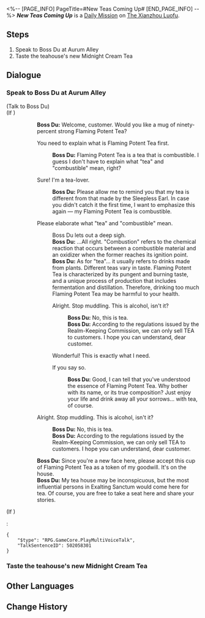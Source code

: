 <%-- [PAGE_INFO]
PageTitle=#New Teas Coming Up#
[END_PAGE_INFO] --%>
{{Stub|Dialogue.}}
{{Mission Infobox
|id            = 3020201
|title         = 
|image         = <!--Mission New Teas Coming Up.png-->
|type          = Daily
|event_name    = 
|chapter       = 
|requirements  = {{subst:void|<!--Unknown: {"Type":"Manual"}-->}}
|summary       = <!--official mission summary from Fate's Atlas-->
|characters    = Boss Du; Trailblazer
|startLocation = [[The Xianzhou Luofu]] - [[Aurum Alley]]
|world         = The Xianzhou Luofu
|area          = Aurum Alley
|prev          = 
|next          = 
|rewards       = Credit*5,000
}}
'''''New Teas Coming Up''''' is a [[Daily Mission]] on [[The Xianzhou Luofu]].

==Steps==
# Speak to Boss Du at Aurum Alley
# Taste the teahouse's new Midnight Cream Tea

<!--
==Gameplay Notes==

--><!--
==Trial Character==

-->
==Dialogue==
{{Stub Dialogue}}

===Speak to Boss Du at Aurum Alley{{subst:void|<!--302020101-->}}===
{{Mission Description|type=daily|location=Aurum Alley|As Aurum Alley's clientele continues to grow, so too do those visiting Du's Teahouse. Boss Du is specially proud of his tea shop's signature Flaming Potent Tea, but in recent days, he keeps getting negative feedback from his customers...<br />Boss Du is determined to meet the customer's tastes and develop some new teas for his business. However, before he can release these new drinks to the public, he still wants to hear your opinion...}}
{{Dialogue Start}}


;(Talk to Boss Du)
;(If {{cx}}<!--during performance 502058101-->)
::'''Boss Du:''' Welcome, customer. Would you like a mug of ninety-percent strong Flaming Potent Tea?
::{{DIcon|Arrow}} You need to explain what is Flaming Potent Tea first.
:::'''Boss Du:''' Flaming Potent Tea is a tea that is combustible. I guess I don't have to explain what "tea" and "combustible" mean, right?
::{{DIcon|Arrow}} Sure! I'm a tea-lover.
:::'''Boss Du:''' Please allow me to remind you that my tea is different from that made by the Sleepless Earl. In case you didn't catch it the first time, I want to emphasize this again &mdash; my Flaming Potent Tea is combustible.
::{{DIcon|Arrow}} Please elaborate what "tea" and "combustible" mean.
:::Boss Du lets out a deep sigh.
:::'''Boss Du:''' ...All right. "Combustion" refers to the chemical reaction that occurs between a combustible material and an oxidizer when the former reaches its ignition point.
:::'''Boss Du:''' As for "tea"... it usually refers to drinks made from plants. Different teas vary in taste. Flaming Potent Tea is characterized by its pungent and burning taste, and a unique process of production that includes fermentation and distillation. Therefore, drinking too much Flaming Potent Tea may be harmful to your health.
:::{{DIcon|Arrow}} Alright. Stop muddling. This is alcohol, isn't it?
::::'''Boss Du:''' No, this is tea.
::::'''Boss Du:''' According to the regulations issued by the Realm-Keeping Commission, we can only sell TEA to customers. I hope you can understand, dear customer.
:::{{DIcon|Arrow}} Wonderful! This is exactly what I need.
:::{{DIcon|Arrow}} If you say so.
::::'''Boss Du:''' Good, I can tell that you've understood the essence of Flaming Potent Tea. Why bother with its name, or its true composition? Just enjoy your life and drink away all your sorrows... with tea, of course.
::{{DIcon|Arrow}} Alright. Stop muddling. This is alcohol, isn't it?
:::'''Boss Du:''' No, this is tea.
:::'''Boss Du:''' According to the regulations issued by the Realm-Keeping Commission, we can only sell TEA to customers. I hope you can understand, dear customer.
::'''Boss Du:''' Since you're a new face here, please accept this cup of Flaming Potent Tea as a token of my goodwill. It's on the house.
::'''Boss Du:''' My tea house may be inconspicuous, but the most influential persons in Exalting Sanctum would come here for tea. Of course, you are free to take a seat here and share your stories.
;(If {{cx}}<!--not during performance 502058101-->)
:<pre>{
	"$type": "RPG.GameCore.PlayMultiVoiceTalk",
	"TalkSentenceID": 502058301
}</pre>
{{Dialogue End}}

===Taste the teahouse's new Midnight Cream Tea{{subst:void|<!--302020102-->}}===
{{Dialogue Start}}

{{Dialogue End}}

==Other Languages==
{{Other Languages
|en   = New Teas Coming Up
|zhs  = 新茶上市
|zht  = 新茶上市
|ja   = 新茶発売
|ko   = 신메뉴 출시•차
|es   = Los nuevos tés
|fr   = Les dernières nouveaux-thés
|ru   = Новый чай на рынке
|th   = ชาชนิดใหม่ออกวางจำหน่าย
|vi   = Trà Mới Lên Kệ
|de   = Frischer Tee im Angebot
|id   = Teh Baru Hadir
|pt   = Novos Chás Estão Chegando
}}

==Change History==
{{Change History|1.3}}
